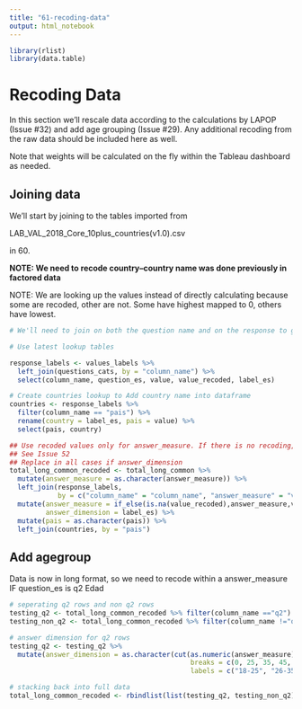 ```yaml
---
title: "61-recoding-data"
output: html_notebook
---
```


```r
library(rlist)
library(data.table)
```

# Recoding Data

In this section we'll rescale data according to the calculations by LAPOP (Issue #32) and add age grouping (Issue #29). Any additional recoding from the raw data should be included here as well. 

Note that weights will be calculated on the fly within the Tableau dashboard as needed.



## Joining data

We'll start by joining to the tables imported from 

LAB_VAL_2018_Core_10plus_countries(v1.0).csv

in 60. 

**NOTE: We need to recode country--country name was done previously in factored data**


NOTE: We are looking up the values instead of directly calculating because some are recoded, other are not. Some have highest mapped to 0, others have lowest. 

```r

# We'll need to join on both the question name and on the response to get the proper scaled score. 

# Use latest lookup tables

response_labels <- values_labels %>% 
  left_join(questions_cats, by = "column_name") %>% 
  select(column_name, question_es, value, value_recoded, label_es)

# Create countries lookup to Add country name into dataframe
countries <- response_labels %>% 
  filter(column_name == "pais") %>% 
  rename(country = label_es, pais = value) %>% 
  select(pais, country)

## Use recoded values only for answer_measure. If there is no recoding, it's not a measure 
## See Issue 52
## Replace in all cases if answer_dimension 
total_long_common_recoded <- total_long_common %>%
  mutate(answer_measure = as.character(answer_measure)) %>%
  left_join(response_labels, 
            by = c("column_name" = "column_name", "answer_measure" = "value")) %>%
  mutate(answer_measure = if_else(is.na(value_recoded),answer_measure,value_recoded),
         answer_dimension = label_es) %>%
  mutate(pais = as.character(pais)) %>% 
  left_join(countries, by = "pais")  
```



## Add agegroup

Data is now in long format, so we need to recode within a answer_measure IF question_es is q2 Edad


```r
# seperating q2 rows and non q2 rows
testing_q2 <- total_long_common_recoded %>% filter(column_name =="q2")
testing_non_q2 <- total_long_common_recoded %>% filter(column_name !="q2")

# answer dimension for q2 rows
testing_q2 <- testing_q2 %>%
  mutate(answer_dimension = as.character(cut(as.numeric(answer_measure),
                                             breaks = c(0, 25, 35, 45, 55, 65, Inf),
                                             labels = c("18-25", "26-35", "36-45", "46-55", "56-65", "66-"))))

# stacking back into full data
total_long_common_recoded <- rbindlist(list(testing_q2, testing_non_q2), use.names=TRUE)
```


